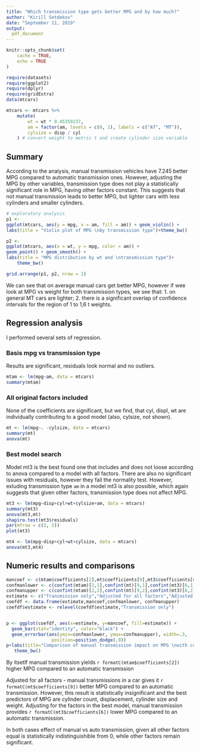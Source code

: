 ```yaml
---
title: "Which transmission type gets better MPG and by how much?"
author: "Kirill Setdekov"
date: "September 11, 2019"
output:
  pdf_document
---
```


```r
knitr::opts_chunk$set(
	cache = TRUE,
	echo = TRUE
)
```
```r
require(datasets)
require(ggplot2)
require(dplyr)
require(gridExtra)
data(mtcars)
```
```r
mtcars <- mtcars %>%
    mutate(
        wt = wt * 0.45359237,
        am = factor(am, levels = c(0, 1), labels = c("AT", "MT")),
        cylsize = disp / cyl
    ) # convert weight to metric t and create cylinder size variable
```
## Summary

According to the analysis, manual transmission vehicles have 7.245 better MPG compared to automatic transmission ones. However, adjusting the MPG by other variables, transmission type does not play a statistically significant role in MPG, having other factors constant. This suggests that not manual transmission leads to better MPG, but lighter cars with less cylinders and smaller cylinders.



```r
# exploratory analysis
p1 <-
ggplot(mtcars, aes(y = mpg, x = am, fill = am)) + geom_violin() +
labs(title = "Violin plot of MPG \nby transmission type")+theme_bw()

p2 <-
ggplot(mtcars, aes(x = wt, y = mpg, color = am)) +
geom_point() + geom_smooth() +
labs(title = "MPG distribution by wt and \ntransmission type")+
    theme_bw()

grid.arrange(p1, p2, nrow = 1)
```

We can see that on average manual cars get better MPG, however if wee look at MPG vs weight for both transmission types, we see that:
1. on general MT cars are lighter;
2. there is a significant overlap of confidence intervals for the region of 1 to 1,6 t weights.

## Regression analysis
I performed several sets of regression.

### Basis mpg vs transmission type

Results are significant, residuals look normal and no outliers.

```r
mtam <- lm(mpg~am, data = mtcars)
summary(mtam)
```

### All original factors included

None of the coefficients are significant, but we find, that cyl, displ, wt are individually contributing to a good model (also, cylsize, not shown).

```r
mt <- lm(mpg~. -cylsize, data = mtcars)
summary(mt)
anova(mt)
```


### Best model search

Model mt3 is the best found one that includes and does not loose according to anova compared to a model with all factors. There are also no significant issues with residuals, however they fail the normality test. However, exluding transmission type `am` in a model mt3 is also possible, which again suggests that given other factors, transmission type does not affect MPG.
```r
mt3 <- lm(mpg~disp+cyl+wt+cylsize+am, data = mtcars)
summary(mt3)
anova(mt3,mt)
shapiro.test(mt3$residuals)
par(mfrow = c(2, 2))
plot(mt3)

mt4 <- lm(mpg~disp+cyl+wt+cylsize, data = mtcars)
anova(mt3,mt4)
```


## Numeric results and comparisons

```r
mancoef <- c(mtam$coefficients[2],mt$coefficients[9],mt3$coefficients[6])
confmanlower <- c(confint(mtam)[2,1],confint(mt)[9,1],confint(mt3)[6,1])
confmanupper <- c(confint(mtam)[2,2],confint(mt)[9,2],confint(mt3)[6,2])
estimate <- c("Transmission only","Adjusted for all factors","Adjusted by best model")
coefdf <- data.frame(estimate,mancoef,confmanlower, confmanupper)
coefdf$estimate <- relevel(coefdf$estimate,"Transmission only")


p <- ggplot(coefdf, aes(x=estimate, y=mancoef, fill=estimate)) + 
  geom_bar(stat="identity", color="black") +
  geom_errorbar(aes(ymin=confmanlower, ymax=confmanupper), width=.3,
                 position=position_dodge(.9))
p+labs(title="Comparison of manual transmission impact on MPG \nwith confidence intervals", x="Model used", y = "Change in MPG for manual compared to AT")+
   theme_bw() 
```
By itsetlf manual transmission yields ```r formatC(mtam$coefficients[2]) ``` higher MPG compared to an automatic transmission

Adjusted for all factors - manual transmissions in a car gives it `r formatC(mt$coefficients[9])` better MPG compared to an automatic transmission.
However, this result is statistically insignificant and the best predictors of MPG are cylinder count, displacement, cylinder size and weight.
Adjusting for the factors in the best model, manual transmission provides `r formatC(mt3$coefficients[6])` lower MPG compared to an automatic transmission. 

In both cases effect of manual vs auto transmission, given all other factors equal is statistically indistinguishible from 0, while other factors remain significant.
